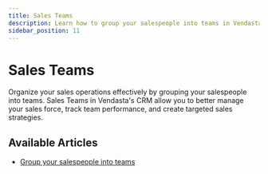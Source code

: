 ```yaml
---
title: Sales Teams
description: Learn how to group your salespeople into teams in Vendasta's CRM
sidebar_position: 11
---
```


# Sales Teams

Organize your sales operations effectively by grouping your salespeople into teams. Sales Teams in Vendasta's CRM allow you to better manage your sales force, track team performance, and create targeted sales strategies.

## Available Articles

- [Group your salespeople into teams](./group-your-salespeople-into-teams.mdx)